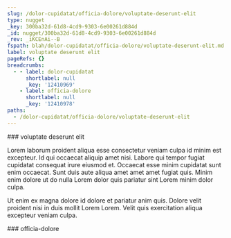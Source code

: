 ```yaml
---
slug: /dolor-cupidatat/officia-dolore/voluptate-deserunt-elit
type: nugget
_key: 300ba32d-61d8-4cd9-9303-6e00261d884d
_id: nugget/300ba32d-61d8-4cd9-9303-6e00261d884d
_rev: _iKCEnAi--B
fspath: blah/dolor-cupidatat/officia-dolore/voluptate-deserunt-elit.md
label: voluptate deserunt elit
pageRefs: {}
breadcrumbs:
  - - label: dolor-cupidatat
      shortlabel: null
      _key: '12410969'
    - label: officia-dolore
      shortlabel: null
      _key: '12410978'
paths:
  - /dolor-cupidatat/officia-dolore/voluptate-deserunt-elit
---
```


<NuggetArea>
<Nugget slug="/dolor-cupidatat/officia-dolore/voluptate-deserunt-elit" type="nugget" _key="300ba32d-61d8-4cd9-9303-6e00261d884d" _id="nugget/300ba32d-61d8-4cd9-9303-6e00261d884d" _rev="_iKCEnAi--B" fspath="blah/dolor-cupidatat/officia-dolore/voluptate-deserunt-elit.md" label="voluptate deserunt elit" paths="/dolor-cupidatat/officia-dolore/voluptate-deserunt-elit">
<NuggetBody>
### voluptate deserunt elit

Lorem laborum proident aliqua esse consectetur veniam culpa id minim est excepteur. Id qui occaecat aliquip amet nisi. Labore qui tempor fugiat cupidatat consequat irure eiusmod et. Occaecat esse minim cupidatat sunt enim occaecat. Sunt duis aute aliqua amet amet amet fugiat quis. Minim enim dolore ut do nulla Lorem dolor quis pariatur sint Lorem minim dolor culpa.

Ut enim ex magna dolore id dolore et pariatur anim quis. Dolore velit proident nisi in duis mollit Lorem Lorem. Velit quis exercitation aliqua excepteur veniam culpa.

</NuggetBody>
<Breadcrumbs>
<Crumbs>
<Crumb _key="12410969" label="dolor-cupidatat" /><Crumb _key="12410978" label="officia-dolore" />
</Crumbs>
</Breadcrumbs>
</Nugget>

<NuggetsInbound>
</NuggetsInbound>
<NuggetsOutbound>
</NuggetsOutbound>
</NuggetArea>
<PassagesInbound>
<Passage direction="inbound" type="passage" _key="12410978" _id="passage/12410978" _rev="_iKCEn_2--_" label="officia-dolore" passage="officia-dolore" fspath="blah/dolor-cupidatat/officia-dolore" paths="/dolor-cupidatat/officia-dolore" slug="/dolor-cupidatat/officia-dolore">
<NuggetBody>
### officia-dolore

</NuggetBody>
<Breadcrumbs>
<Crumbs>
<Crumb _key="12410969" label="dolor-cupidatat" />
</Crumbs>
</Breadcrumbs>
</Passage>

</PassagesInbound>
<PassagesOutbound>
</PassagesOutbound>